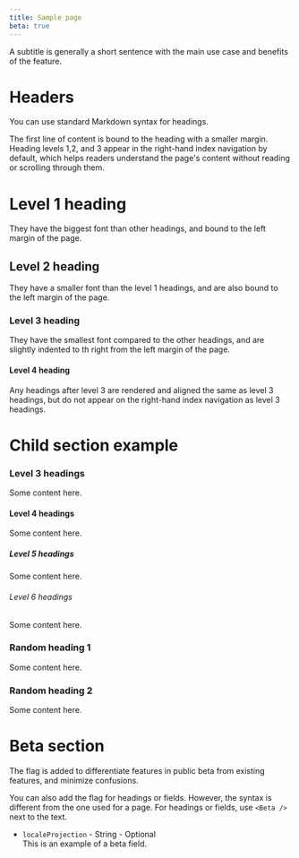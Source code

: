 ```yaml
---
title: Sample page
beta: true
---
```


<Subtitle>

A subtitle is generally a short sentence with the main use case and benefits of the feature.

</Subtitle>

# Headers

You can use standard Markdown syntax for headings.

The first line of content is bound to the heading with a smaller margin. Heading levels 1,2, and 3 appear in the right-hand index navigation by default, which helps readers understand the page's content without reading or scrolling through them.

# Level 1 heading

They have the biggest font than other headings, and bound to the left margin of the page.

## Level 2 heading

They have a smaller font than the level 1 headings, and are also bound to the left margin of the page.

### Level 3 heading

They have the smallest font compared to the other headings, and are slightly indented to th right from the left margin of the page.

#### Level 4 heading

Any headings after level 3 are rendered and aligned the same as level 3 headings, but do not appear on the right-hand index navigation as level 3 headings.

# Child section example

<ChildSectionsNav parent="child-section-example"/>

### Level 3 headings

Some content here.

#### Level 4 headings

Some content here.

##### Level 5 headings

Some content here.

###### Level 6 headings

Some content here.

### Random heading 1

Some content here.

### Random heading 2

Some content here.

# Beta section <Beta />

The <Beta /> flag is added to differentiate features in public beta from existing features, and minimize confusions.

You can also add the <Beta /> flag for headings or fields. However, the syntax is different from the one used for a page. For headings or fields, use `<Beta />` next to the text.

- `localeProjection` - String - Optional <Beta />\
  This is an example of a beta field.
